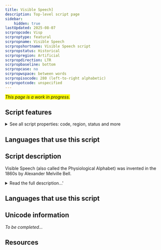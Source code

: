 ```yaml
---
title: Visible Speech]
description: Top-level script page
sidebar:
    hidden: true
lastUpdated: 2025-08-07
scrpropcode: Visp
scrproptype: featural
scrpropname: Visible Speech
scrpropshortname: Visible Speech script
scrpropstatus: Historical
scrpropregion: Artificial
scrpropdirection: LTR
scrpropbaseline: bottom
scrpropcase: no
scrpropwspace: between words
scrpropisocode: 280 (left-to-right alphabetic)
scrpropotcode: unspecified
---
```


<span style='background-color:yellow'>_This page is a work in progress._</span>


## Script features

<details>
<summary> See all script properties: code, region, status and more</summary>
<ScriptInfo />
</details>

## Languages that use this script

<WsList script='Visp' wsMax='5' />

## Script description

Visible Speech (also called the Physiological Alphabet) was invented in the 1860s by Alexander Melville Bell.

<details><summary>Read the full description...'</summary>_Not yet available._</details>

## Languages that use this script

<WsList script='Visp' wsMax='5' />

## Unicode information

_To be completed..._

## Resources

<ScriptResources detailSummary='seemore' />

